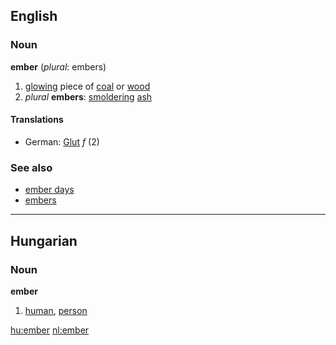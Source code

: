 ==English==
===Noun===
'''ember''' (''plural'': embers)
# [[glow]]ing piece of [[coal]] or [[wood]]
# ''plural'' '''embers''': [[smolder]]ing [[ash]]
====Translations====
*German: [[Glut]] ''f'' (2)
===See also===
*[[ember days]]
*[[embers]]

----

==Hungarian==
===Noun===
'''ember'''

# [[human]], [[person]]

[[hu:ember]]
[[nl:ember]]